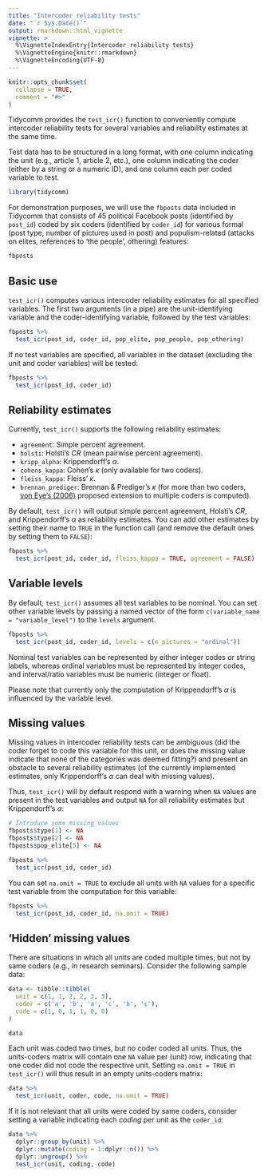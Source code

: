 ---
title: "Intercoder reliability tests"
date: "`r Sys.Date()`"
output: rmarkdown::html_vignette
vignette: >
  %\VignetteIndexEntry{Intercoder reliability tests}
  %\VignetteEngine{knitr::rmarkdown}
  %\VignetteEncoding{UTF-8}
---

```{r, include = FALSE}
knitr::opts_chunk$set(
  collapse = TRUE,
  comment = "#>"
)
```

Tidycomm provides the `test_icr()` function to conveniently compute intercoder reliability tests for several variables and reliability estimates at the same time.

Test data has to be structured in a long format, with one column indicating the unit (e.g., article 1, article 2, etc.), one column indicating the coder (either by a string or a numeric ID), and one column each per coded variable to test. 

```{r setup, message = FALSE, warning = FALSE, include = FALSE}
library(tidycomm)
```

For demonstration purposes, we will use the `fbposts` data included in Tidycomm that consists of 45 political Facebook posts (identified by `post_id`) coded by six coders (identified by `coder_id`) for various formal (post type, number of pictures used in post) and populism-related (attacks on elites, references to 'the people', othering) features:

```{r}
fbposts
```

## Basic use

`test_icr()` computes various intercoder reliability estimates for all specified variables. The first two arguments (in a pipe) are the unit-identifying variable and the coder-identifying variable, followed by the test variables:

```{r}
fbposts %>% 
  test_icr(post_id, coder_id, pop_elite, pop_people, pop_othering)
```

If no test variables are specified, all variables in the dataset (excluding the unit and coder variables) will be tested:

```{r}
fbposts %>% 
  test_icr(post_id, coder_id)
```

## Reliability estimates

Currently, `test_icr()` supports the following reliability estimates:

- `agreement`: Simple percent agreement.
- `holsti`: Holsti's $CR$ (mean pairwise percent agreement).
- `kripp_alpha`: Krippendorff's $\alpha$.
- `cohens_kappa`: Cohen's $\kappa$ (only available for two coders).
- `fleiss_kappa`: Fleiss' $\kappa$.
- `brennan_prediger`: Brennan & Prediger's $\kappa$ (for more than two coders, [von Eye's (2006)](https://doi.org/10.1027/1016-9040.11.1.12) proposed extension to multiple coders is computed).

By default, `test_icr()` will output simple percent agreement, Holsti's $CR$, and Krippendorff's $\alpha$ as reliability estimates. You can add other estimates by setting their name to `TRUE` in the function call (and remove the default ones by setting them to `FALSE`):

```{r}
fbposts %>% 
  test_icr(post_id, coder_id, fleiss_kappa = TRUE, agreement = FALSE)
```

## Variable levels

By default, `test_icr()` assumes all test variables to be nominal. You can set other variable levels by passing a named vector of the form `c(variable_name = "variable_level")` to the `levels` argument.

```{r}
fbposts %>% 
  test_icr(post_id, coder_id, levels = c(n_pictures = "ordinal"))
```

Nominal test variables can be represented by either integer codes or string labels, whereas ordinal variables must be represented by integer codes, and interval/ratio variables must be numeric (integer or float).

Please note that currently only the computation of Krippendorff's $\alpha$ is influenced by the variable level.

## Missing values

Missing values in intercoder reliability tests can be ambiguous (did the coder forget to code this variable for this unit, or does the missing value indicate that none of the categories was deemed fitting?) and present an obstacle to several reliability estimates (of the currently implemented estimates, only Krippendorff's $\alpha$ can deal with missing values). 

Thus, `test_icr()` will by default respond with a warning when `NA` values are present in the test variables and output `NA` for all reliability estimates but Krippendorff's $\alpha$:

```{r}
# Introduce some missing values
fbposts$type[1] <- NA
fbposts$type[2] <- NA
fbposts$pop_elite[5] <- NA

fbposts %>% 
  test_icr(post_id, coder_id)
```

You can set `na.omit = TRUE` to exclude all units with `NA` values for a specific test variable from the computation for this variable:

```{r}
fbposts %>% 
  test_icr(post_id, coder_id, na.omit = TRUE)
```

## 'Hidden' missing values

There are situations in which all units are coded multiple times, but not by same coders (e.g., in research seminars). Consider the following sample data:

```{r}
data <- tibble::tibble(
  unit = c(1, 1, 2, 2, 3, 3),
  coder = c('a', 'b', 'a', 'c', 'b', 'c'),
  code = c(1, 0, 1, 1, 0, 0)
)

data
```

Each unit was coded two times, but no coder coded all units. Thus, the units-coders matrix will contain one `NA` value per (unit) row, indicating that one coder did not code the respective unit. Setting `na.omit = TRUE` in `test_icr()` will thus result in an empty units-coders matrix:

```{r error=TRUE}
data %>%
  test_icr(unit, coder, code, na.omit = TRUE)
```

If it is not relevant that all units were coded by same coders, consider setting a variable indicating each _coding_ per unit as the `coder_id`:

```{r}
data %>% 
  dplyr::group_by(unit) %>% 
  dplyr::mutate(coding = 1:dplyr::n()) %>% 
  dplyr::ungroup() %>% 
  test_icr(unit, coding, code)
```

